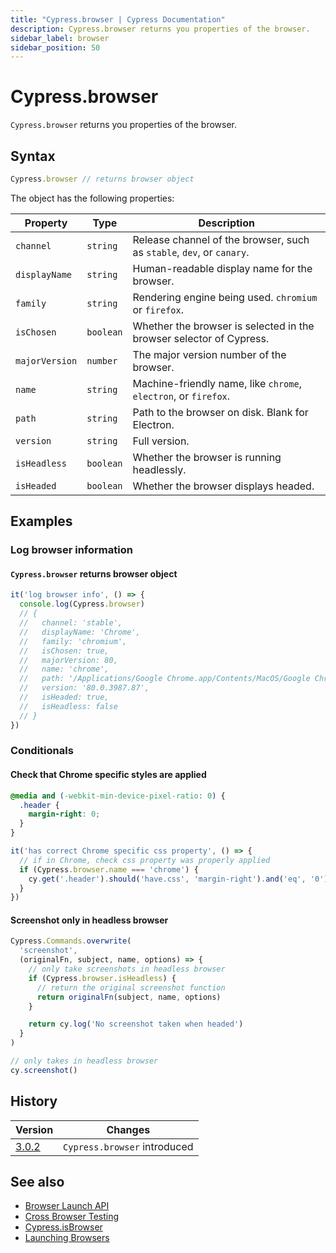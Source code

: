 ```yaml
---
title: "Cypress.browser | Cypress Documentation"
description: Cypress.browser returns you properties of the browser.
sidebar_label: browser
sidebar_position: 50
---
```


<ProductHeading product="app" />

# Cypress.browser

`Cypress.browser` returns you properties of the browser.

## Syntax

```javascript
Cypress.browser // returns browser object
```

The object has the following properties:

| Property       | Type      | Description                                                           |
| -------------- | --------- | --------------------------------------------------------------------- |
| `channel`      | `string`  | Release channel of the browser, such as `stable`, `dev`, or `canary`. |
| `displayName`  | `string`  | Human-readable display name for the browser.                          |
| `family`       | `string`  | Rendering engine being used. `chromium` or `firefox`.                 |
| `isChosen`     | `boolean` | Whether the browser is selected in the browser selector of Cypress.   |
| `majorVersion` | `number`  | The major version number of the browser.                              |
| `name`         | `string`  | Machine-friendly name, like `chrome`, `electron`, or `firefox`.       |
| `path`         | `string`  | Path to the browser on disk. Blank for Electron.                      |
| `version`      | `string`  | Full version.                                                         |
| `isHeadless`   | `boolean` | Whether the browser is running headlessly.                            |
| `isHeaded`     | `boolean` | Whether the browser displays headed.                                  |

## Examples

### Log browser information

#### `Cypress.browser` returns browser object

```js
it('log browser info', () => {
  console.log(Cypress.browser)
  // {
  //   channel: 'stable',
  //   displayName: 'Chrome',
  //   family: 'chromium',
  //   isChosen: true,
  //   majorVersion: 80,
  //   name: 'chrome',
  //   path: '/Applications/Google Chrome.app/Contents/MacOS/Google Chrome',
  //   version: '80.0.3987.87',
  //   isHeaded: true,
  //   isHeadless: false
  // }
})
```

### Conditionals

#### Check that Chrome specific styles are applied

```css
@media and (-webkit-min-device-pixel-ratio: 0) {
  .header {
    margin-right: 0;
  }
}
```

```javascript
it('has correct Chrome specific css property', () => {
  // if in Chrome, check css property was properly applied
  if (Cypress.browser.name === 'chrome') {
    cy.get('.header').should('have.css', 'margin-right').and('eq', '0')
  }
})
```

#### Screenshot only in headless browser

```javascript
Cypress.Commands.overwrite(
  'screenshot',
  (originalFn, subject, name, options) => {
    // only take screenshots in headless browser
    if (Cypress.browser.isHeadless) {
      // return the original screenshot function
      return originalFn(subject, name, options)
    }

    return cy.log('No screenshot taken when headed')
  }
)

// only takes in headless browser
cy.screenshot()
```

## History

| Version                                  | Changes                      |
| ---------------------------------------- | ---------------------------- |
| [3.0.2](/app/references/changelog#3-0-2) | `Cypress.browser` introduced |

## See also

- [Browser Launch API](/api/node-events/browser-launch-api)
- [Cross Browser Testing](/app/guides/cross-browser-testing)
- [Cypress.isBrowser](/api/cypress-api/isbrowser)
- [Launching Browsers](/app/references/launching-browsers)
